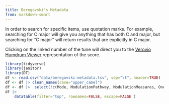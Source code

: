 ```yaml
---
title: Beregovski's Metadata
from: markdown-smart
---
```


In order to search for specific items, use quotation marks. For example, searching for C major will give you anything that has both C and major, but searching for "C major" will return results that are explicitly in C major.

Clicking on the linked number of the tune will direct you to the [Verovio Humdrum Viewer](https://verovio.humdrum.org) representation of the score.

```r
library(tidyverse)
library(janitor)
library(DT)
df <- read.csv("data/beregovski-metadata.tsv", sep="\t", header=TRUE)
df <- df |> clean_names(case="upper_camel")
df <- df |>  select(!c(Mode, ModulationPathway, ModulationMeasures, OneMode, ModeNotes))
df |>          
    datatable(filter="top", rownames=FALSE, escape=FALSE )
```
